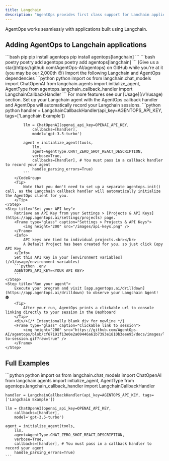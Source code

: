 ```yaml
---
title: Langchain
description: "AgentOps provides first class support for Lanchain applications"
---
```


AgentOps works seamlessly with applications built using Langchain.

## Adding AgentOps to Langchain applications

<Steps>
	<Step title="Install the AgentOps SDK and the additional Langchain dependency">
		<CodeGroup>
			```bash pip
			pip install agentops
			pip install agentops[langchain]
			```
			```bash poetry
			poetry add agentops
			poetry add agentops[langchain]
			```
		</CodeGroup>
		<Check>[Give us a star](https://github.com/AgentOps-AI/agentops) on GitHub while you're at it (you may be our <span id="stars-text">2,000th</span> 😊)</Check>
	</Step>
	<Step title="Set up your import statements">
		Import the following Langchain and AgentOps dependencies
		<CodeGroup>
			```python python
			import os
			from langchain.chat_models import ChatOpenAI
			from langchain.agents import initialize_agent, AgentType
			from agentops.langchain_callback_handler import LangchainCallbackHandler
			```
		</CodeGroup>
		<Tip>
			For more features see our [Usage](/v1/usage) section.
		</Tip>
	</Step>
	<Step title="Set up your Langchain handler to make the calls">
		Set up your Langchain agent with the AgentOps callback handler and AgentOps will automatically record your Langchain sessions.
		<CodeGroup>
			```python python
			handler = LangchainCallbackHandler(api_key=AGENTOPS_API_KEY, tags=['Langchain Example'])

			llm = ChatOpenAI(openai_api_key=OPENAI_API_KEY,
				callbacks=[handler],
				model='gpt-3.5-turbo')

			agent = initialize_agent(tools,
				llm,
				agent=AgentType.CHAT_ZERO_SHOT_REACT_DESCRIPTION,
				verbose=True,
				callbacks=[handler], # You must pass in a callback handler to record your agent
				handle_parsing_errors=True)
			```
		</CodeGroup>
		<Tip>
			Note that you don't need to set up a separate agentops.init() call, as the Langchain callback handler will automatically initialize the AgentOps client for you.
		</Tip>
	</Step>
	<Step title="Set your API key">
		Retrieve an API Key from your Settings > [Projects & API Keys](https://app.agentops.ai/settings/projects) page.
		<Frame type="glass" caption="Settings > Projects & API Keys">
			<img height="200" src="/images/api-keys.png" />
		</Frame>
		<Info>
			API keys are tied to individual projects.<br></br>
			A Default Project has been created for you, so just click Copy API Key
		</Info>
		Set this API Key in your [environment variables](/v1/usage/environment-variables)
		```python .env
		AGENTOPS_API_KEY=<YOUR API KEY>
		```
	</Step>
    <Step title="Run your agent">
		Execute your program and visit [app.agentops.ai/drilldown](https://app.agentops.ai/drilldown) to observe your Langchain Agent! 🕵️
		<Tip>
			After your run, AgentOps prints a clickable url to console linking directly to your session in the Dashboard
		</Tip>
		<div/>{/* Intentionally blank div for newline */}
		<Frame type="glass" caption="Clickable link to session">
			<img height="200" src="https://github.com/AgentOps-AI/agentops/blob/cf67191f13e0e2a09446a61b7393e1810b3eee95/docs/images/link-to-session.gif?raw=true" />
		</Frame>
	</Step>
</Steps>

## Full Examples

<CodeGroup className="adjust-api-key">
	```python python
	import os
	from langchain.chat_models import ChatOpenAI
	from langchain.agents import initialize_agent, AgentType
	from agentops.langchain_callback_handler import LangchainCallbackHandler

	handler = LangchainCallbackHandler(api_key=AGENTOPS_API_KEY, tags=['Langchain Example'])

	llm = ChatOpenAI(openai_api_key=OPENAI_API_KEY,
		callbacks=[handler],
		model='gpt-3.5-turbo')

	agent = initialize_agent(tools,
		llm,
		agent=AgentType.CHAT_ZERO_SHOT_REACT_DESCRIPTION,
		verbose=True,
		callbacks=[handler], # You must pass in a callback handler to record your agent
		handle_parsing_errors=True)
	```
</CodeGroup>

<script type="module" src="/scripts/github_stars.js"></script>
<script type="module" src="/scripts/adjust_api_dynamically.js"></script>